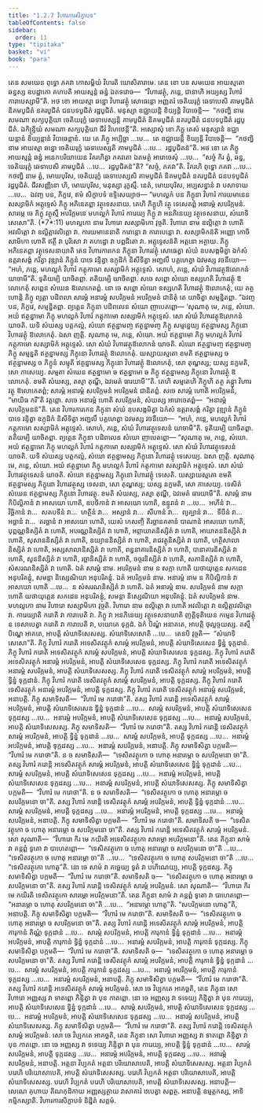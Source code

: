 ```yaml
---
title: "1.2.7 វិហារការសិក្ខាបទ"
tableOfContents: false
sidebar:
  order: 11
type: "tipitaka"
basket: "vi"
book: "para"
---
```



<DynamicBreadcrumb />

<Division number="365" book="para">

<Paragraph number="1512" book="para">
តេន សមយេន ពុទ្ធោ ភគវា កោសម្ពិយំ វិហរតិ ឃោសិតារាមេ. តេន ខោ បន សមយេន អាយស្មតោ ឆន្នស្ស ឧបដ្ឋាកោ គហបតិ អាយស្មន្តំ ឆន្នំ ឯតទវោច—  “វិហារវត្ថុំ, ភន្តេ, ជានាហិ អយ្យស្ស វិហារំ ការាបេស្សាមី”តិ. អថ ខោ អាយស្មា ឆន្នោ វិហារវត្ថុំ សោធេន្តោ អញ្ញតរំ ចេតិយរុក្ខំ ឆេទាបេសិ គាមបូជិតំ និគមបូជិតំ នគរបូជិតំ ជនបទបូជិតំ រដ្ឋបូជិតំ. មនុស្សា ឧជ្ឈាយន្តិ ខិយ្យន្តិ វិបាចេន្តិ—  “កថញ្ហិ នាម សមណា សក្យបុត្តិយា ចេតិយរុក្ខំ ឆេទាបេស្សន្តិ គាមបូជិតំ និគមបូជិតំ នគរបូជិតំ ជនបទបូជិតំ រដ្ឋបូជិតំ. ឯកិន្ទ្រិយំ សមណា សក្យបុត្តិយា ជីវំ វិហេឋេន្តី”តិ.
</Paragraph>

<Paragraph number="1513" book="para">
អស្សោសុំ ខោ ភិក្ខូ តេសំ មនុស្សានំ ឧជ្ឈាយន្តានំ ខិយ្យន្តានំ វិបាចេន្តានំ. យេ តេ ភិក្ខូ អប្បិច្ឆា …បេ…  តេ ឧជ្ឈាយន្តិ ខិយ្យន្តិ វិបាចេន្តិ—  “កថញ្ហិ នាម អាយស្មា ឆន្នោ ចេតិយរុក្ខំ ឆេទាបេស្សតិ គាមបូជិតំ …បេ…  រដ្ឋបូជិតន៑”តិ.
</Paragraph>

<Paragraph number="1514" book="para">
អថ ខោ តេ ភិក្ខូ អាយស្មន្តំ ឆន្នំ អនេកបរិយាយេន វិគរហិត្វា ភគវតោ ឯតមត្ថំ អារោចេសុំ …បេ…  “សច្ចំ កិរ ត្វំ, ឆន្ន, ចេតិយរុក្ខំ ឆេទាបេសិ គាមបូជិតំ …បេ…  រដ្ឋបូជិតន៑”តិ? “សច្ចំ, ភគវា”តិ. វិគរហិ ពុទ្ធោ ភគវា …បេ…  កថញ្ហិ នាម ត្វំ, មោឃបុរិស, ចេតិយរុក្ខំ ឆេទាបេស្សសិ គាមបូជិតំ និគមបូជិតំ នគរបូជិតំ ជនបទបូជិតំ រដ្ឋបូជិតំ. ជីវសញ្ញិនោ ហិ, មោឃបុរិស, មនុស្សា រុក្ខស្មឹ. នេតំ, មោឃបុរិស, អប្បសន្នានំ វា បសាទាយ …បេ…  ឯវញ្ច បន, ភិក្ខវេ, ឥមំ សិក្ខាបទំ ឧទ្ទិសេយ្យាថ—
</Paragraph>

</Division>
<Division number="366" book="para">

<Paragraph number="1515" book="para">
<Emphasis>“មហល្លកំ បន ភិក្ខុនា វិហារំ ការយមានេន សស្សាមិកំ អត្តុទ្ទេសំ ភិក្ខូ អភិនេតព្ពា វត្ថុទេសនាយ. តេហិ ភិក្ខូហិ វត្ថុ ទេសេតព្ពំ អនារម្ភំ សបរិក្កមនំ. សារម្ភេ ចេ ភិក្ខុ វត្ថុស្មឹ អបរិក្កមនេ មហល្លកំ វិហារំ ការេយ្យ ភិក្ខូ វា អនភិនេយ្យ វត្ថុទេសនាយ, សំឃាទិសេសោ”</Emphasis>តិ. (*7*:<Emphasis>11</Emphasis>)
</Paragraph>

</Division>
<Division number="367" book="para">

<Paragraph number="1516" book="para">
<Emphasis>មហល្លកោ</Emphasis> នាម វិហារោ សស្សាមិកោ វុច្ចតិ.
</Paragraph>

<Paragraph number="1517" book="para">
<Emphasis>វិហារោ</Emphasis> នាម ឧល្លិត្តោ វា ហោតិ អវលិត្តោ វា ឧល្លិត្តាវលិត្តោ វា.
</Paragraph>

<Paragraph number="1518" book="para">
<Emphasis>ការយមានេនា</Emphasis>តិ ករោន្តោ វា ការាបេន្តោ វា.
</Paragraph>

<Paragraph number="1519" book="para">
<Emphasis>សស្សាមិកន៑</Emphasis>តិ អញ្ញោ កោចិ សាមិកោ ហោតិ ឥត្ថី វា បុរិសោ វា គហដ្ឋោ វា បព្ពជិតោ វា.
</Paragraph>

<Paragraph number="1520" book="para">
<Emphasis>អត្តុទ្ទេសន៑</Emphasis>តិ អត្តនោ អត្ថាយ.
</Paragraph>

<Paragraph number="1521" book="para">
<Emphasis>ភិក្ខូ អភិនេតព្ពា វត្ថុទេសនាយា</Emphasis>តិ តេន វិហារការកេន ភិក្ខុនា វិហារវត្ថុំ សោធេត្វា សំឃំ ឧបសង្កមិត្វា ឯកំសំ ឧត្តរាសង្គំ ករិត្វា វុឌ្ឍានំ ភិក្ខូនំ បាទេ វន្ទិត្វា ឧក្កុដិកំ និសីទិត្វា អញ្ជលឹ បគ្គហេត្វា ឯវមស្ស វចនីយោ—  “អហំ, ភន្តេ, មហល្លកំ វិហារំ កត្តុកាមោ សស្សាមិកំ អត្តុទ្ទេសំ. សោហំ, ភន្តេ, សំឃំ វិហារវត្ថុឱលោកនំ យាចាមី”តិ. ទុតិយម្បិ យាចិតព្ពា. តតិយម្បិ យាចិតព្ពា. សចេ សព្ពោ សំឃោ ឧស្សហតិ វិហារវត្ថុំ ឱលោកេតុំ សព្ពេន សំឃេន ឱលោកេតព្ពំ. នោ ចេ សព្ពោ សំឃោ ឧស្សហតិ វិហារវត្ថុំ ឱលោកេតុំ, យេ តត្ថ ហោន្តិ ភិក្ខូ ព្យត្តា បដិពលា សារម្ភំ អនារម្ភំ សបរិក្កមនំ អបរិក្កមនំ ជានិតុំ តេ យាចិត្វា សម្មន្និតព្ពា. “ឯវញ្ច បន, ភិក្ខវេ, សម្មន្និតព្ពា. ព្យត្តេន ភិក្ខុនា បដិពលេន សំឃោ ញាបេតព្ពោ—
</Paragraph>

</Division>
<Division number="368" book="para">

<Paragraph number="1522" book="para">
‘សុណាតុ មេ, ភន្តេ, សំឃោ. អយំ ឥត្ថន្នាមោ ភិក្ខុ មហល្លកំ វិហារំ កត្តុកាមោ សស្សាមិកំ អត្តុទ្ទេសំ. សោ សំឃំ វិហារវត្ថុឱលោកនំ យាចតិ. យទិ សំឃស្ស បត្តកល្លំ, សំឃោ ឥត្ថន្នាមញ្ច ឥត្ថន្នាមញ្ច ភិក្ខូ សម្មន្នេយ្យ ឥត្ថន្នាមស្ស ភិក្ខុនោ វិហារវត្ថុំ ឱលោកេតុំ. ឯសា ញត្តិ.
</Paragraph>

<Paragraph number="1523" book="para">
សុណាតុ មេ, ភន្តេ, សំឃោ. អយំ ឥត្ថន្នាមោ ភិក្ខុ មហល្លកំ វិហារំ កត្តុកាមោ សស្សាមិកំ អត្តុទ្ទេសំ. សោ សំឃំ វិហារវត្ថុឱលោកនំ យាចតិ. សំឃោ ឥត្ថន្នាមញ្ច ឥត្ថន្នាមញ្ច ភិក្ខូ សម្មន្នតិ ឥត្ថន្នាមស្ស ភិក្ខុនោ វិហារវត្ថុំ ឱលោកេតុំ. យស្សាយស្មតោ ខមតិ ឥត្ថន្នាមស្ស ច ឥត្ថន្នាមស្ស ច ភិក្ខូនំ សម្មុតិ ឥត្ថន្នាមស្ស ភិក្ខុនោ វិហារវត្ថុំ ឱលោកេតុំ, សោ តុណ្ហស្ស; យស្ស នក្ខមតិ, សោ ភាសេយ្យ.
</Paragraph>

<Paragraph number="1524" book="para">
សម្មតា សំឃេន ឥត្ថន្នាមោ ច ឥត្ថន្នាមោ ច ភិក្ខូ ឥត្ថន្នាមស្ស ភិក្ខុនោ វិហារវត្ថុំ ឱលោកេតុំ. ខមតិ សំឃស្ស, តស្មា តុណ្ហី, ឯវមេតំ ធារយាមី’”តិ.
</Paragraph>

</Division>
<Division number="369" book="para">

<Paragraph number="1525" book="para">
តេហិ សម្មតេហិ ភិក្ខូហិ តត្ថ គន្ត្វា វិហារវត្ថុ ឱលោកេតព្ពំ; សារម្ភំ អនារម្ភំ សបរិក្កមនំ អបរិក្កមនំ ជានិតព្ពំ. សចេ សារម្ភំ ហោតិ អបរិក្កមនំ, “មាយិធ ករី”តិ វត្តព្ពោ. សចេ អនារម្ភំ ហោតិ សបរិក្កមនំ, សំឃស្ស អារោចេតព្ពំ—  “អនារម្ភំ សបរិក្កមនន៑”តិ. តេន វិហារការកេន ភិក្ខុនា សំឃំ ឧបសង្កមិត្វា ឯកំសំ ឧត្តរាសង្គំ ករិត្វា វុឌ្ឍានំ ភិក្ខូនំ បាទេ វន្ទិត្វា ឧក្កុដិកំ និសីទិត្វា អញ្ជលឹ បគ្គហេត្វា ឯវមស្ស វចនីយោ—  “អហំ, ភន្តេ, មហល្លកំ វិហារំ កត្តុកាមោ សស្សាមិកំ អត្តុទ្ទេសំ. សោហំ, ភន្តេ, សំឃំ វិហារវត្ថុទេសនំ យាចាមី”តិ. ទុតិយម្បិ យាចិតព្ពា. តតិយម្បិ យាចិតព្ពា. ព្យត្តេន ភិក្ខុនា បដិពលេន សំឃោ ញាបេតព្ពោ—
</Paragraph>

</Division>
<Division number="370" book="para">

<Paragraph number="1526" book="para">
“សុណាតុ មេ, ភន្តេ, សំឃោ. អយំ ឥត្ថន្នាមោ ភិក្ខុ មហល្លកំ វិហារំ កត្តុកាមោ សស្សាមិកំ អត្តុទ្ទេសំ. សោ សំឃំ វិហារវត្ថុទេសនំ យាចតិ. យទិ សំឃស្ស បត្តកល្លំ, សំឃោ ឥត្ថន្នាមស្ស ភិក្ខុនោ វិហារវត្ថុំ ទេសេយ្យ. ឯសា ញត្តិ.
</Paragraph>

<Paragraph number="1527" book="para">
សុណាតុ មេ, ភន្តេ, សំឃោ. អយំ ឥត្ថន្នាមោ ភិក្ខុ មហល្លកំ វិហារំ កត្តុកាមោ សស្សាមិកំ អត្តុទ្ទេសំ. សោ សំឃំ វិហារវត្ថុទេសនំ យាចតិ. សំឃោ ឥត្ថន្នាមស្ស ភិក្ខុនោ វិហារវត្ថុំ ទេសេតិ. យស្សាយស្មតោ ខមតិ ឥត្ថន្នាមស្ស ភិក្ខុនោ វិហារវត្ថុស្ស ទេសនា, សោ តុណ្ហស្ស; យស្ស នក្ខមតិ, សោ ភាសេយ្យ.
</Paragraph>

<Paragraph number="1528" book="para">
ទេសិតំ សំឃេន ឥត្ថន្នាមស្ស ភិក្ខុនោ វិហារវត្ថុ. ខមតិ សំឃស្ស, តស្មា តុណ្ហី, ឯវមេតំ ធារយាមី”តិ.
</Paragraph>

</Division>
<Division number="371" book="para">

<Paragraph number="1529" book="para">
<Emphasis>សារម្ភំ</Emphasis> នាម កិបិល្លិកានំ វា អាសយោ ហោតិ, ឧបចិកានំ វា អាសយោ ហោតិ, ឧន្ទូរានំ វា …បេ…  អហីនំ វា…  វិច្ឆិកានំ វា…  សតបទីនំ វា…  ហត្ថីនំ វា…  អស្សានំ វា…  សីហានំ វា…  ព្យគ្ឃានំ វា…  ទីបីនំ វា…  អច្ឆានំ វា…  តរច្ឆានំ វា អាសយោ ហោតិ, យេសំ កេសញ្ចិ តិរច្ឆានគតានំ បាណានំ អាសយោ ហោតិ, បុព្ពណ្ណនិស្សិតំ វា ហោតិ, អបរណ្ណនិស្សិតំ វា ហោតិ, អព្ភាឃាតនិស្សិតំ វា ហោតិ, អាឃាតននិស្សិតំ វា ហោតិ, សុសាននិស្សិតំ វា ហោតិ, ឧយ្យាននិស្សិតំ វា ហោតិ, រាជវត្ថុនិស្សិតំ វា ហោតិ, ហត្ថិសាលានិស្សិតំ វា ហោតិ, អស្សសាលានិស្សិតំ វា ហោតិ, ពន្ធនាគារនិស្សិតំ វា ហោតិ, បានាគារនិស្សិតំ វា ហោតិ, សូននិស្សិតំ វា ហោតិ, រច្ឆានិស្សិតំ វា ហោតិ, ចច្ចរនិស្សិតំ វា ហោតិ, សភានិស្សិតំ វា ហោតិ, សំសរណនិស្សិតំ វា ហោតិ. ឯតំ សារម្ភំ នាម.
</Paragraph>

<Paragraph number="1530" book="para">
<Emphasis>អបរិក្កមនំ</Emphasis> នាម ន សក្កា ហោតិ យថាយុត្តេន សកដេន អនុបរិគន្តុំ, សមន្តា និស្សេណិយា អនុបរិគន្តុំ. ឯតំ អបរិក្កមនំ នាម.
</Paragraph>

<Paragraph number="1531" book="para">
<Emphasis>អនារម្ភំ</Emphasis> នាម ន កិបិល្លិកានំ វា អាសយោ ហោតិ …បេ…  ន សំសរណនិស្សិតំ វា ហោតិ. ឯតំ អនារម្ភំ នាម.
</Paragraph>

<Paragraph number="1532" book="para">
<Emphasis>សបរិក្កមនំ</Emphasis> នាម សក្កា ហោតិ យថាយុត្តេន សកដេន អនុបរិគន្តុំ, សមន្តា និស្សេណិយា អនុបរិគន្តុំ. ឯតំ សបរិក្កមនំ នាម.
</Paragraph>

<Paragraph number="1533" book="para">
<Emphasis>មហល្លកោ</Emphasis> នាម វិហារោ សស្សាមិកោ វុច្ចតិ.
</Paragraph>

<Paragraph number="1534" book="para">
<Emphasis>វិហារោ</Emphasis> នាម ឧល្លិត្តោ វា ហោតិ អវលិត្តោ វា ឧល្លិត្តាវលិត្តោ វា.
</Paragraph>

<Paragraph number="1535" book="para">
<Emphasis>ការេយ្យា</Emphasis>តិ ករោតិ វា ការាបេតិ វា.
</Paragraph>

<Paragraph number="1536" book="para">
<Emphasis>ភិក្ខូ វា អនភិនេយ្យ វត្ថុទេសនាយា</Emphasis>តិ ញត្តិទុតិយេន កម្មេន វិហារវត្ថុំ ន ទេសាបេត្វា ករោតិ វា ការាបេតិ វា, បយោគេ ទុក្កដំ. ឯកំ បិណ្ឌំ អនាគតេ, អាបត្តិ ថុល្លច្ចយស្ស. តស្មឹ បិណ្ឌេ អាគតេ, អាបត្តិ សំឃាទិសេសស្ស.
</Paragraph>

<Paragraph number="1537" book="para">
<Emphasis>សំឃាទិសេសោ</Emphasis>តិ …បេ…  តេនបិ វុច្ចតិ—  “សំឃាទិសេសោ”តិ.
</Paragraph>

</Division>
<Division number="372" book="para">

<Paragraph number="1538" book="para">
ភិក្ខុ វិហារំ ករោតិ អទេសិតវត្ថុកំ សារម្ភំ អបរិក្កមនំ, អាបត្តិ សំឃាទិសេសេន ទ្វិន្នំ ទុក្កដានំ. ភិក្ខុ វិហារំ ករោតិ អទេសិតវត្ថុកំ សារម្ភំ សបរិក្កមនំ, អាបត្តិ សំឃាទិសេសេន ទុក្កដស្ស. ភិក្ខុ វិហារំ ករោតិ អទេសិតវត្ថុកំ អនារម្ភំ អបរិក្កមនំ, អាបត្តិ សំឃាទិសេសេន ទុក្កដស្ស. ភិក្ខុ វិហារំ ករោតិ អទេសិតវត្ថុកំ អនារម្ភំ សបរិក្កមនំ, អាបត្តិ សំឃាទិសេសស្ស.
</Paragraph>

<Paragraph number="1539" book="para">
ភិក្ខុ វិហារំ ករោតិ ទេសិតវត្ថុកំ សារម្ភំ អបរិក្កមនំ, អាបត្តិ ទ្វិន្នំ ទុក្កដានំ. ភិក្ខុ វិហារំ ករោតិ ទេសិតវត្ថុកំ សារម្ភំ សបរិក្កមនំ, អាបត្តិ ទុក្កដស្ស. ភិក្ខុ វិហារំ ករោតិ ទេសិតវត្ថុកំ អនារម្ភំ អបរិក្កមនំ, អាបត្តិ ទុក្កដស្ស. ភិក្ខុ វិហារំ ករោតិ ទេសិតវត្ថុកំ អនារម្ភំ សបរិក្កមនំ, អនាបត្តិ.
</Paragraph>

</Division>
<Division number="373" book="para">

<Paragraph number="1540" book="para">
ភិក្ខុ សមាទិសតិ—  “វិហារំ មេ ករោថា”តិ. តស្ស វិហារំ ករោន្តិ អទេសិតវត្ថុកំ សារម្ភំ អបរិក្កមនំ, អាបត្តិ សំឃាទិសេសេន ទ្វិន្នំ ទុក្កដានំ …បេ…  សារម្ភំ សបរិក្កមនំ, អាបត្តិ សំឃាទិសេសេន ទុក្កដស្ស …បេ…  អនារម្ភំ អបរិក្កមនំ, អាបត្តិ សំឃាទិសេសេន ទុក្កដស្ស …បេ…  អនារម្ភំ សបរិក្កមនំ, អាបត្តិ សំឃាទិសេសស្ស.
</Paragraph>

<Paragraph number="1541" book="para">
ភិក្ខុ សមាទិសតិ—  “វិហារំ មេ ករោថា”តិ. តស្ស វិហារំ ករោន្តិ ទេសិតវត្ថុកំ សារម្ភំ អបរិក្កមនំ, អាបត្តិ ទ្វិន្នំ ទុក្កដានំ …បេ…  សារម្ភំ សបរិក្កមនំ, អាបត្តិ ទុក្កដស្ស …បេ…  អនារម្ភំ អបរិក្កមនំ, អាបត្តិ ទុក្កដស្ស …បេ…  អនារម្ភំ សបរិក្កមនំ, អនាបត្តិ.
</Paragraph>

</Division>
<Division number="374" book="para">

<Paragraph number="1542" book="para">
ភិក្ខុ សមាទិសិត្វា បក្កមតិ—  “វិហារំ មេ ករោថា”តិ. ន ច សមាទិសតិ—  “ទេសិតវត្ថុកោ ច ហោតុ អនារម្ភោ ច សបរិក្កមនោ ចា”តិ. តស្ស វិហារំ ករោន្តិ អទេសិតវត្ថុកំ សារម្ភំ អបរិក្កមនំ, អាបត្តិ សំឃាទិសេសេន ទ្វិន្នំ ទុក្កដានំ …បេ…  សារម្ភំ សបរិក្កមនំ, អាបត្តិ សំឃាទិសេសេន ទុក្កដស្ស …បេ…  អនារម្ភំ អបរិក្កមនំ, អាបត្តិ សំឃាទិសេសេន ទុក្កដស្ស …បេ…  អនារម្ភំ សបរិក្កមនំ, អាបត្តិ សំឃាទិសេសស្ស.
</Paragraph>

<Paragraph number="1543" book="para">
ភិក្ខុ សមាទិសិត្វា បក្កមតិ—  “វិហារំ មេ ករោថា”តិ. ន ច សមាទិសតិ—  “ទេសិតវត្ថុកោ ច ហោតុ អនារម្ភោ ច សបរិក្កមនោ ចា”តិ. តស្ស វិហារំ ករោន្តិ ទេសិតវត្ថុកំ សារម្ភំ អបរិក្កមនំ, អាបត្តិ ទ្វិន្នំ ទុក្កដានំ …បេ…  សារម្ភំ សបរិក្កមនំ, អាបត្តិ ទុក្កដស្ស …បេ…  អនារម្ភំ អបរិក្កមនំ, អាបត្តិ ទុក្កដស្ស …បេ…  អនារម្ភំ សបរិក្កមនំ, អនាបត្តិ.
</Paragraph>

</Division>
<Division number="375" book="para">

<Paragraph number="1544" book="para">
ភិក្ខុ សមាទិសិត្វា បក្កមតិ—  “វិហារំ មេ ករោថា”តិ. សមាទិសតិ ច—  “ទេសិតវត្ថុកោ ច ហោតុ អនារម្ភោ ច សបរិក្កមនោ ចា”តិ. តស្ស វិហារំ ករោន្តិ អទេសិតវត្ថុកំ សារម្ភំ អបរិក្កមនំ. សោ សុណាតិ—  “វិហារោ កិរ មេ កយិរតិ អទេសិតវត្ថុកោ សារម្ភោ អបរិក្កមនោ”តិ. តេន ភិក្ខុនា សាមំ វា គន្តព្ពំ ទូតោ វា បាហេតព្ពោ—  “ទេសិតវត្ថុកោ ច ហោតុ អនារម្ភោ ច សបរិក្កមនោ ចា”តិ …បេ…  “ទេសិតវត្ថុកោ ច ហោតុ អនារម្ភោ ចា”តិ …បេ…  “ទេសិតវត្ថុកោ ច ហោតុ សបរិក្កមនោ ចា”តិ …បេ…  “ទេសិតវត្ថុកោ ហោតូ”តិ. នោ ចេ សាមំ វា គច្ឆេយ្យ ទូតំ វា បហិណេយ្យ, អាបត្តិ ទុក្កដស្ស.
</Paragraph>

<Paragraph number="1545" book="para">
ភិក្ខុ សមាទិសិត្វា បក្កមតិ—  “វិហារំ មេ ករោថា”តិ. សមាទិសតិ ច—  “ទេសិតវត្ថុកោ ច ហោតុ អនារម្ភោ ច សបរិក្កមនោ ចា”តិ. តស្ស វិហារំ ករោន្តិ ទេសិតវត្ថុកំ សារម្ភំ អបរិក្កមនំ. សោ សុណាតិ—  “វិហារោ កិរ មេ កយិរតិ ទេសិតវត្ថុកោ សារម្ភោ អបរិក្កមនោ”តិ. តេន ភិក្ខុនា សាមំ វា គន្តព្ពំ ទូតោ វា បាហេតព្ពោ—  “អនារម្ភោ ច ហោតុ សបរិក្កមនោ ចា”តិ …បេ…  “អនារម្ភោ ហោតូ”តិ. “សបរិក្កមនោ ហោតូ”តិ, អនាបត្តិ.
</Paragraph>

</Division>
<Division number="376" book="para">

<Paragraph number="1546" book="para">
ភិក្ខុ សមាទិសិត្វា បក្កមតិ—  “វិហារំ មេ ករោថា”តិ. សមាទិសតិ ច—  “ទេសិតវត្ថុកោ ច ហោតុ អនារម្ភោ ច សបរិក្កមនោ ចា”តិ. តស្ស វិហារំ ករោន្តិ អទេសិតវត្ថុកំ សារម្ភំ អបរិក្កមនំ, អាបត្តិ ការុកានំ តិណ្ណំ ទុក្កដានំ …បេ…  សារម្ភំ សបរិក្កមនំ, អាបត្តិ ការុកានំ ទ្វិន្នំ ទុក្កដានំ …បេ…  អនារម្ភំ អបរិក្កមនំ, អាបត្តិ ការុកានំ ទ្វិន្នំ ទុក្កដានំ …បេ…  អនារម្ភំ សបរិក្កមនំ, អាបត្តិ ការុកានំ ទុក្កដស្ស.
</Paragraph>

<Paragraph number="1547" book="para">
ភិក្ខុ សមាទិសិត្វា បក្កមតិ—  “វិហារំ មេ ករោថា”តិ. សមាទិសតិ ច—  “ទេសិតវត្ថុកោ ច ហោតុ អនារម្ភោ ច សបរិក្កមនោ ចា”តិ. តស្ស វិហារំ ករោន្តិ ទេសិតវត្ថុកំ សារម្ភំ អបរិក្កមនំ, អាបត្តិ ការុកានំ ទ្វិន្នំ ទុក្កដានំ …បេ…  សារម្ភំ សបរិក្កមនំ, អាបត្តិ ការុកានំ ទុក្កដស្ស …បេ…  អនារម្ភំ អបរិក្កមនំ, អាបត្តិ ការុកានំ ទុក្កដស្ស …បេ…  អនារម្ភំ សបរិក្កមនំ, អនាបត្តិ.
</Paragraph>

</Division>
<Division number="377" book="para">

<Paragraph number="1548" book="para">
ភិក្ខុ សមាទិសិត្វា បក្កមតិ—  “វិហារំ មេ ករោថា”តិ. តស្ស វិហារំ ករោន្តិ អទេសិតវត្ថុកំ សារម្ភំ អបរិក្កមនំ. សោ ចេ វិប្បកតេ អាគច្ឆតិ, តេន ភិក្ខុនា សោ វិហារោ អញ្ញស្ស វា ទាតព្ពោ ភិន្ទិត្វា វា បុន កាតព្ពោ. នោ ចេ អញ្ញស្ស វា ទទេយ្យ ភិន្ទិត្វា វា បុន ការេយ្យ, អាបត្តិ សំឃាទិសេសេន ទ្វិន្នំ ទុក្កដានំ …បេ…  សារម្ភំ សបរិក្កមនំ, អាបត្តិ សំឃាទិសេសេន ទុក្កដស្ស …បេ…  អនារម្ភំ អបរិក្កមនំ, អាបត្តិ សំឃាទិសេសេន ទុក្កដស្ស …បេ…  អនារម្ភំ សបរិក្កមនំ, អាបត្តិ សំឃាទិសេសស្ស.
</Paragraph>

<Paragraph number="1549" book="para">
ភិក្ខុ សមាទិសិត្វា បក្កមតិ—  “វិហារំ មេ ករោថា”តិ. តស្ស វិហារំ ករោន្តិ ទេសិតវត្ថុកំ សារម្ភំ អបរិក្កមនំ. សោ ចេ វិប្បកតេ អាគច្ឆតិ, តេន ភិក្ខុនា សោ វិហារោ អញ្ញស្ស វា ទាតព្ពោ ភិន្ទិត្វា វា បុន កាតព្ពោ. នោ ចេ អញ្ញស្ស វា ទទេយ្យ ភិន្ទិត្វា វា បុន ការេយ្យ, អាបត្តិ ទ្វិន្នំ ទុក្កដានំ …បេ…  សារម្ភំ សបរិក្កមនំ, អាបត្តិ ទុក្កដស្ស …បេ…  អនារម្ភំ អបរិក្កមនំ, អាបត្តិ ទុក្កដស្ស …បេ…  អនារម្ភំ សបរិក្កមនំ, អនាបត្តិ.
</Paragraph>

</Division>
<Division number="378" book="para">

<Paragraph number="1550" book="para">
អត្តនា វិប្បកតំ អត្តនា បរិយោសាបេតិ, អាបត្តិ សំឃាទិសេសស្ស.
</Paragraph>

<Paragraph number="1551" book="para">
អត្តនា វិប្បកតំ បរេហិ បរិយោសាបេតិ, អាបត្តិ សំឃាទិសេសស្ស.
</Paragraph>

<Paragraph number="1552" book="para">
បរេហិ វិប្បកតំ អត្តនា បរិយោសាបេតិ, អាបត្តិ សំឃាទិសេសស្ស.
</Paragraph>

<Paragraph number="1553" book="para">
បរេហិ វិប្បកតំ បរេហិ បរិយោសាបេតិ, អាបត្តិ សំឃាទិសេសស្ស.
</Paragraph>

</Division>
<Division number="379" book="para">

<Paragraph number="1554" book="para">
អនាបត្តិ—  លេណេ គុហាយ តិណកុដិកាយ អញ្ញស្សត្ថាយ វាសាគារំ ឋបេត្វា សព្ពត្ថ. អនាបត្តិ ឧម្មត្តកស្ស, អាទិកម្មិកស្សាតិ.

</Paragraph>
</Division>

<Paragraph number="1555" type="center" book="para">
វិហារការសិក្ខាបទំ និដ្ឋិតំ សត្តមំ.
</Paragraph>